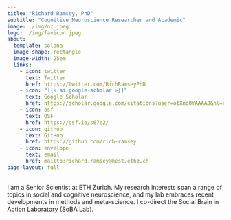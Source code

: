 ```yaml
---
title: "Richard Ramsey, PhD"
subtitle: "Cognitive Neuroscience Researcher and Academic"
image: ./img/nz.jpeg
logo: ./img/favicon.jpeg
about: 
  template: solana
  image-shape: rectangle
  image-width: 25em
  links:
    - icon: twitter
      text: Twitter
      href: https://twitter.com/RichRamseyPhD
    - icon: "{{< ai google-scholar >}}"
      text: Google Scholar
      href: https://scholar.google.com/citations?user=otXno0YAAAAJ&hl=en
    - icon: osf
      text: OSF
      href: https://osf.io/s67e2/
    - icon: github
      text: GitHub
      href: https://github.com/rich-ramsey
    - icon: envelope
      text: email
      href: mailto:richard.ramsey@hest.ethz.ch
page-layout: full
---
```


I am a Senior Scientist at ETH Zurich. My research interests span a range of topics in social and cognitive neuroscience, and my lab embraces recent developments in methods and meta-science. I co-direct the Social Brain in Action Laboratory (SoBA Lab).
